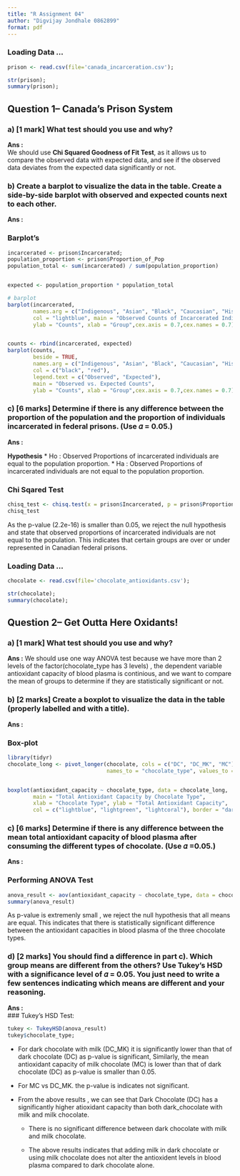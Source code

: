 ```yaml
---
title: "R Assignment 04"
author: "Digvijay Jondhale 0862899"
format: pdf
---
```

### Loading Data ...
```r
prison <- read.csv(file='canada_incarceration.csv');
```

```r
str(prison);
summary(prison);
```


## Question 1– Canada’s Prison System
### a) [1 mark] What test should you use and why?
**Ans :**  
We should use **Chi Squared Goodness of Fit Test**, as it allows us to compare the observed data with expected data, and see if the observed data deviates from the expected data significantly or not.

### b) Create a barplot to visualize the data in the table. Create a side-by-side barplot with observed and expected counts next to each other.

**Ans :**  

### Barplot's
```r

incarcerated <- prison$Incarcerated;
population_proportion <- prison$Proportion_of_Pop
population_total <- sum(incarcerated) / sum(population_proportion)  


expected <- population_proportion * population_total

# barplot
barplot(incarcerated,
        names.arg = c("Indigenous", "Asian", "Black", "Caucasian", "Hispanic", "Other"),
        col = "lightblue", main = "Observed Counts of Incarcerated Individuals",
        ylab = "Counts", xlab = "Group",cex.axis = 0.7,cex.names = 0.7)


counts <- rbind(incarcerated, expected)
barplot(counts,
        beside = TRUE,
        names.arg = c("Indigenous", "Asian", "Black", "Caucasian", "Hispanic", "Other"),
        col = c("black", "red"),
        legend.text = c("Observed", "Expected"),
        main = "Observed vs. Expected Counts",
        ylab = "Counts", xlab = "Group",cex.axis = 0.7,cex.names = 0.7)

```


### c) [6 marks] Determine if there is any difference between the proportion of the population and the proportion of individuals incarcerated in federal prisons. (Use 𝛼 = 0.05.)
**Ans :**  

**Hypothesis**
* Ho : Observed Proportions of incarcerated individuals are equal to the population proportion.
* Ha : Observed Proportions of incarcerated individuals are not equal to the population proportion.

### Chi Sqared Test 
```r
chisq_test <- chisq.test(x = prison$Incarcerated, p = prison$Proportion_of_Pop)
chisq_test

```
As the p-value (2.2e-16) is smaller than 0.05, we reject the null hypothesis and state that observed proportions of incarcerated individuals are not equal to the population. This indicates that certain groups are over or under represented in Canadian federal prisons.


\newpage
### Loading Data ...
```r
chocolate <- read.csv(file='chocolate_antioxidants.csv');
```
```r
str(chocolate);
summary(chocolate);
```

## Question 2– Get Outta Here Oxidants!

### a) [1 mark] What test should you use and why? 
**Ans :** We should use one way ANOVA test because we have more than 2 levels of the factor(chocolate_type has 3 levels) , the dependent variable antioxidant capacity of blood plasma is continious, and we want to compare the mean of groups to determine if they are statistically significant or not.

### b) [2 marks] Create a boxplot to visualize the data in the table (properly labelled and with a title). 
**Ans :**

### Box-plot 
```r

library(tidyr)
chocolate_long <- pivot_longer(chocolate, cols = c("DC", "DC_MK", "MC"), 
                               names_to = "chocolate_type", values_to = "antioxidant_capacity")


boxplot(antioxidant_capacity ~ chocolate_type, data = chocolate_long,
        main = "Total Antioxidant Capacity by Chocolate Type", 
        xlab = "Chocolate Type", ylab = "Total Antioxidant Capacity",
        col = c("lightblue", "lightgreen", "lightcoral"), border = "darkblue")


```


### c) [6 marks] Determine if there is any difference between the mean total antioxidant capacity of blood plasma after consuming the different types of chocolate. (Use 𝛼 =0.05.) 
**Ans :**

### Performing ANOVA Test 
```r
anova_result <- aov(antioxidant_capacity ~ chocolate_type, data = chocolate_long)
summary(anova_result)

```
As p-value is extremenly small , we reject the null hypothesis that all means are equal. This indicates that there is statistically significant difference between the antioxidant capacities in blood plasma of the three chocolate types.


### d) [2 marks] You should find a difference in part c). Which group means are different from the others? Use Tukey’s HSD with a significance level of 𝛼 = 0.05. You just need to write a few sentences indicating which means are different and your reasoning.
**Ans :**  
### Tukey’s HSD Test:
```r

tukey <- TukeyHSD(anova_result)
tukey$chocolate_type;

```
* For dark chocolate with milk (DC_MK) it is significantly lower than that of dark chocolate (DC) as p-value is significant, Similarly, the mean antioxidant capacity of milk chocolate (MC) is lower than that of dark chocolate (DC) as p-value is smaller than 0.05.

* For MC vs DC_MK. the p-value is indicates not significant.

* From the above results , we can see that Dark Chocolate (DC) has a significantly higher atioxidant capacity than both dark_chocolate with milk and milk chocolate.

  * There is no significant difference between dark chocolate with milk and milk chocolate.

  * The above results indicates that adding milk in dark chocolate or using milk chocolate does not alter the antioxident levels in blood plasma compared to dark chocolate alone.

